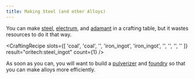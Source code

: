 ```yaml
---
title: Making Steel (and other Alloys)
---
```


You can make [steel](../resources/steel), [electrum](../resources/electrum), and [adamant](../resources/adamant) in a crafting table,
but it wastes resources to do it that way.

<CraftingRecipe
    slots={[
        'coal',
        'coal',
        '',
        'iron_ingot',
        'iron_ingot',
        '',
        '',
        '',
        ''
    ]}
    result="oritech:steel_ingot"
    count={1}
/>

<ModAsset location="oritech:steel_ingot" />

As soon as you can, you will want to build a [pulverizer](../processing/pulverizer) and [foundry](../processing/foundry)
so that you can make alloys more efficiently.